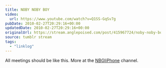 ```yaml
---
title: NOBY NOBY BOY
video:
  url: https://www.youtube.com/watch?v=Q1SS-GqSv7g
pubDate: 2010-02-27T20:29:16+00:00
updatedDate: 2010-02-27T20:29:16+00:00
originalUrl: https://stream.anglepoised.com/post/415967724/noby-noby-boy-all-meetings-should-be-like-this
source: tumblr stream
tags:
  - "linklog"
---
```


All meetings should be like this. More at the [NBGIiPhone][1] channel.

[1]: https://www.youtube.com/user/NBGIiPhone
